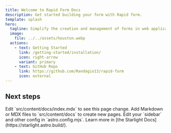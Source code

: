 ```yaml
---
title: Welcome to Rapid Form Docs
description: Get started building your form with Rapid form.
template: splash
hero:
  tagline: Simplify the creation and management of forms in web applications!
  image:
    file: ../../assets/houston.webp
  actions:
    - text: Getting Started
      link: /getting-started/installation/
      icon: right-arrow
      variant: primary
    - text: GitHub Repo
      link: https://github.com/Randagio13/rapid-form
      icon: external
---
```



## Next steps

<CardGrid stagger>
	<Card title="Update content" icon="pencil">
		Edit `src/content/docs/index.mdx` to see this page change.
	</Card>
	<Card title="Add new content" icon="add-document">
		Add Markdown or MDX files to `src/content/docs` to create new pages.
	</Card>
	<Card title="Configure your site" icon="setting">
		Edit your `sidebar` and other config in `astro.config.mjs`.
	</Card>
	<Card title="Read the docs" icon="open-book">
		Learn more in [the Starlight Docs](https://starlight.astro.build/).
	</Card>
</CardGrid>
